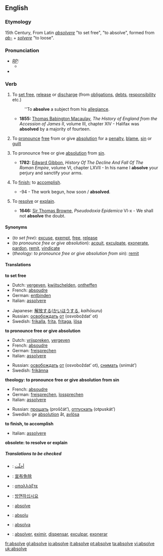 ==English==

===Etymology===
15th Century, From Latin ''[[absolvere]]'' "to set free", "to absolve", formed from ''[[ab-]]'' + ''[[solvere]]'' "to loose".

===Pronunciation===
* ''[[RP]]:''
** {{IPA|/əbˈzɒlv/}}
*{{audio|en-us-absolve.ogg|Audio (US)}}

===Verb===
{{en-verb|absolv|ing}}

# {{transitive}} To [[set free]], [[release]] or [[discharge]] (from [[obligation]]s, [[debt]]s, [[responsibility]] etc.)
#: ''To '''absolve''' a subject from his [[allegiance]].
#* '''1855:''' [[w:Thomas Babington Macaulay|Thomas Babington Macaulay]], ''The History of England from the Accession of James II'', volume III, chapter XIV - Halifax was '''absolved''' by a majority of fourteen.
# {{transitive}} To [[pronounce]] [[free]] from or give [[absolution]] for a [[penalty]], [[blame]], [[sin]] or [[guilt]]
# {{transitive}} {{theology}} To pronounce free or give [[absolution]] from [[sin]].
#* '''1782:''' [[w:Edward Gibbon|Edward Gibbon]], ''History Of The Decline And Fall Of The Roman Empire'', volume VI, chapter LXVII - In his name I '''absolve''' your perjury and sanctify your arms.
# {{transitive}} {{obsolete}} To [[finish]]; to [[accomplish]].
#* {{RQ:Milton Lost 1674, 7}}-94 - The work begun, how soon / '''absolved'''.
# {{obsolete}} To [[resolve]] or [[explain]]. 
#* '''1646:''' [[w:Thomas Browne|Sir Thomas Browne]], ''Pseudodoxia Epidemica'' VI-x - We shall not '''absolve''' the doubt.

====Synonyms====
*(''to set free''): [[excuse]], [[exempt]], [[free]], [[release]]
*(''to pronounce free or give absolution''): [[acquit]], [[exculpate]], [[exonerate]], [[pardon]], [[remit]], [[vindicate]]
*(''theology: to pronounce free or give absolution from sin''): [[remit]]

====Translations====
'''to set free'''
{{top}}
*Dutch: [[vergeven]], [[kwijtschelden]], [[ontheffen]]
*French: [[absoudre]]
*German: [[entbinden]]
*Italian: [[assolvere]]
{{mid}}
*Japanese: [[解放する]]([[かいほう]]する, ''kaihōsuru'')
*Russian: [[освобождать]] [[от]] (osvoboždat’ ot)
*Swedish: [[frikalla]], [[frita]], [[fritaga]], [[lösa]]
{{bottom}}

'''to pronounce free or give absolution'''
{{top}}
*Dutch: [[vrijspreken]], [[vergeven]]
*French: [[absoudre]]
*German: [[freisprechen]]
*Italian: [[assolvere]]
{{mid}}
*Russian: [[освобождать]] [[от]] (osvoboždat’ ot), [[снимать]] (snimát’)
*Swedish: [[frikänna]]
{{bottom}}

'''theology: to pronounce free or give absolution from sin'''
{{top}}
*French: [[absoudre]]
*German: [[freisprechen]], [[lossprechen]]
*Italian: [[assolvere]]
{{mid}}
*Russian: [[прощать]] (proščát’), [[отпускать]] (otpuskát’)
*Swedish: ge [[absolution]] åt, [[avlösa]]
{{bottom}}

'''to finish, to accomplish'''
{{top}}
*Italian: [[assolvere]]
{{mid}}
{{bottom}}

'''obsolete: to resolve or explain'''
{{top}}
{{mid}}
{{bottom}}

=====Translations to be checked=====
{{checktrans}}
*{{ttbc|Arabic}}: [[أحلّت]]
*{{ttbc|Chinese}}: [[宣布免除]]
*{{ttbc|Greek}}: [[απαλλάξτε]]
*{{ttbc|Korean}}: [[방면하십시요]]
*{{ttbc|Norwegian}}: [[absolve]]
*{{ttbc|Novial}}: [[absolu]]
*{{ttbc|Portuguese}}: [[absolva]]
*{{ttbc|Spanish}}: [[absolver]], [[eximir]], [[dispensar]], [[exculpar]], [[exonerar]]

[[fr:absolve]]
[[gl:absolve]]
[[io:absolve]]
[[it:absolve]]
[[pt:absolve]]
[[ta:absolve]]
[[vi:absolve]]
[[uk:absolve]]